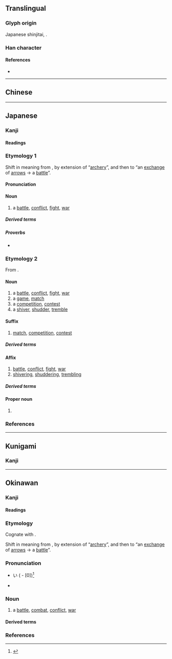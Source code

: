 {{also|戰|战}}
{{character info}}
==Translingual==
{{Han simplified forms|戰|戦|战}}

===Glyph origin===
Japanese shinjitai, {{Han simp|戰|f=單|t=単|nocap=1}}.

===Han character===
{{Han char|rn=62|rad=戈|as=09|sn=13|four=93450|canj=FJI|ids=⿰単戈}}

====References====
* {{Han ref|kx=0413.241|dkj=11631|dj=0756.230|hdz=21409.041|uh=6226}}

----

==Chinese==
{{zh-see|戰|v}}

----

==Japanese==
{{ja-kanji forms|戦|戰}}

===Kanji===
{{ja-kanji|grade=4|rs=戈08|kyu=戰}}

====Readings====
{{ja-readings
|goon=せん
|kanon=せん
|kun=いくさ-, たたか-う<たたか-ふ, たたか-い<たたか-ひ, おのの-き<をのの-き, おのの-く<をのの-く, そよ-ぎ, そよ-ぐ, そよ-がす, わなな-く
}}

===Etymology 1===
{{ja-kanjitab|いくさ|yomi=kun}}

Shift in meaning from {{m|ja|軍|tr=ikusa||[[soldier]], [[army]]}}, by extension of “[[archery]]”, and then to “an [[exchange]] of [[arrow]]s → a [[battle]]”.

====Pronunciation====
{{ja-pron|いくさ|yomi=kun|acc=3|acc2=0|acc_ref=DJR,SMK2,ZAJ|acc2_ref=DJR}}

====Noun====
{{ja-noun|いくさ}}

# {{lb|ja|archaic|sort=いくさ}} a [[battle]], [[conflict]], [[fight#Noun|fight]], [[war]]
#: {{synonyms|ja|合戦|tr=kassen|攻戦|tr2=kōsen|戦争|tr3=sensō|戦い|tr4=tatakai}}

=====Derived terms=====
{{col3-u|ja
|{{ja-r|歌 戦|うた いくさ}}
|{{ja-r|勝ち戦|かち-いくさ}}
|{{ja-r|竹釘 戦|たけくぎ いくさ}}
|{{ja-r|弔い戦|とむらい-いくさ}}
|{{ja-r|一 戦|ひと いくさ}}
|{{ja-r|負け戦|まけ-いくさ}}
|{{ja-r|私 戦|わたくし いくさ}}
}}

=====Proverbs=====
* {{ja-r|戦 を 見て 矢 を 矧ぐ|いくさ を みて や を はぐ|lit=[[fletch]]ing an [[arrow]] while [[see]]ing a [[battle]]}}

===Etymology 2===
{{ja-kanjitab|yomi=o|せん}}

From {{der|ja|ltc|sort=せん|-}} {{ltc-l|戰}}.

====Noun====
{{ja-noun|せん}}

# a [[battle]], [[conflict]], [[fight#Noun|fight]], [[war]]
# a [[game]], [[match]]
# a [[competition]], [[contest]]
# a [[shiver#Noun|shiver]], [[shudder]], [[tremble#Noun|tremble]]

====Suffix====
{{ja-pos|suffix|せん}}

# {{lb|ja|sort=せん|especially in|_|sports}} [[match]], [[competition]], [[contest]]

=====Derived terms=====
{{col3-u|ja
|{{ja-r|オープン戦|オープン-せん}}
|{{ja-r|延%長%戦|えん%ちょう%せん}}
|{{ja-r|局%所%戦|きょく%しょ%-せん}}
|{{ja-r|慶%早%戦|^けい-%^そう%-せん}}
|{{ja-r|劇%戦|げき%せん|rom=-}}, {{ja-r|激%戦|げき%せん}}
|{{ja-r|後%半%戦|こう%はん%-せん}}
|{{ja-r|交%流%戦|こう%りゅう%-せん}}
|{{ja-r|持%久%戦|じ%きゅう%-せん}}
|{{ja-r|終%盤%戦|しゅう%ばん%-せん|[[endgame]]}}
|{{ja-r|選%挙%戦|せん%きょ%-せん}}
|{{ja-r|前%半%戦|ぜん%はん%-せん}}
|{{ja-r|早%慶%-戦|^そう%-^けい%-せん}}
|{{ja-r|争%奪%戦|そう%だつ%せん}}
|{{ja-r|タイトル戦|タイトル-せん}}
|{{ja-r|打%撃%戦|だ%げき%-せん}}
|{{ja-r|投%手%戦|とう%しゅ%-せん}}
|{{ja-r|貧%打%戦|ひん%だ%-せん}}
|{{ja-r|凡%戦|ぼん%せん}}
|{{ja-r|乱%打%戦|らん%だ%-せん|[[slugfest]]}}
|{{ja-r|リーグ戦|リーグ-せん}}
|{{ja-r|決定戦|けっていせん}}
}}

====Affix====
{{ja-pos|affix|せん}}

# [[battle]], [[conflict]], [[fight#Noun|fight]], [[war]]
# [[shiver]]ing, [[shudder#Verb|shuddering]], [[tremble|trembling]]

=====Derived terms=====
{{col4-u|ja
|{{ja-r|戦%戦|せん%せん|rom=-}}, {{ja-r|戦%々|せん%せん}}
|{{ja-r|戦%意|せん%い|[[fighting]] [[spirit]]}}
|{{ja-r|戦%役|せん%えき}}
|{{ja-r|戦%禍|せん%か|war [[damage]]}}
|{{ja-r|戦%技|せん%ぎ}}
|{{ja-r|戦%記|せん%き|war [[chronicle]]}}
|{{ja-r|戦%況|せん%きょう|war [[situation]]}}
|{{ja-r|戦%勲|せん%くん}}
|{{ja-r|戦%訓|せん%くん}}
|{{ja-r|戦%鼓|せん%こ}}
|{{ja-r|戦%功|せん%こう}}
|{{ja-r|戦%国|せん%ごく}}
|{{ja-r|戦%債|せん%さい}}
|{{ja-r|戦%事|せん%じ}}
|{{ja-r|戦%士|せん%し|[[soldier]]}}
|{{ja-r|戦%車|せん%しゃ|[[tank]]}}
|{{ja-r|戦%術|せん%じゅつ|[[tactic]], [[tactics]]}}
|{{ja-r|戦%書|せん%しょ}}
|{{ja-r|戦%勝|せん%しょう|[[victory]], [[triumph]]}}
|{{ja-r|戦%場|せん%じょう|[[battlefield]]}}
|{{ja-r|戦%陣|せん%じん}}
|{{ja-r|戦%勢|せん%せい}}
|{{ja-r|戦%前|せん%ぜん|[[pre-war]]}}
|{{ja-r|戦%線|せん%せん|[[frontline]]}}
|{{ja-r|戦%争|せん%そう|[[war]]}}
|{{ja-r|戦%隊|せん%たい|[[military]] [[squadron]]}}
|{{ja-r|戦%闘|せん%とう|[[battle]], [[combat]]}}
|{{ja-r|戦%亡|せん%ぼう}}
|{{ja-r|戦%法|せん%ぽう|[[tactic]]}}
|{{ja-r|戦%袍|せん%ぽう}}
|{{ja-r|戦%没|せん%ぼつ|death in war}}
|{{ja-r|戦%友|せん%ゆう}}
|{{ja-r|戦%慄|せん%りつ|[[shudder]]}}
|{{ja-r|戦%略|せん%りゃく|[[strategy]]}}
|{{ja-r|一%戦|いっ%せん}}
|{{ja-r|鏖%戦|おう%せん}}
|{{ja-r|外%戦|がい%せん}}
|{{ja-r|海%戦|かい%せん}}
|{{ja-r|火%戦|か%せん}}
|{{ja-r|合%戦|かっ%せん}}
|{{ja-r|火%兵%戦|か%へい%せん}}
|{{ja-r|酣%戦|かん%せん}}
|{{ja-r|擬%戦|ぎ%せん}}
|{{ja-r|騎%戦|き%せん}}
|{{ja-r|休%戦|きゅう%せん|[[truce]]}}
|{{ja-r|空%戦|くう%せん}}
|{{ja-r|空%中%戦|くう%ちゅう%せん}}
|{{ja-r|継%戦|けい%せん}}
|{{ja-r|故%戦|こ%せん}}
|{{ja-r|合%戦|こう%せん}}
|{{ja-r|作%戦|さく%せん|[[military]] [[operation]]}}
|{{ja-r|死%戦|し%せん}}
|{{ja-r|私%戦|し%せん}}
|{{ja-r|守%戦|しゅ%せん}}
|{{ja-r|小%戦|しょう%せん}}
|{{ja-r|消%耗%戦|しょう%もう%せん}}
|{{ja-r|水%戦|すい%せん}}
|{{ja-r|正%戦|せい%せん}}
|{{ja-r|ゼロ戦|^ゼロせん}}
|{{ja-r|前%哨%戦|ぜん%しょう%せん}}
|{{ja-r|地%上%戦|ち%じょう%-せん}}
|{{ja-r|長%期%戦|ちょう%き%-せん}}
|{{ja-r|内%戦|ない%せん}}
|{{ja-r|難%戦|なん%せん}}
|{{ja-r|搏%戦|はく%せん}}
|{{ja-r|白%戦|はく%せん}}
|{{ja-r|白%兵%戦|はく%へい%せん}}
|{{ja-r|紛%戦|ふん%せん}}
|{{ja-r|防%衛%戦|ぼう%えい%-せん}}
|{{ja-r|立%体%戦|りっ%たい%-せん}}
|{{ja-r|零%戦|^れい%せん}}
}}

====Proper noun====
{{ja-pos|proper|せん}}

# {{surname|ja}}

===References===
<references/>

----

==Kunigami==

===Kanji===
{{head|xug|Han characters}}
{{ja-readings
|kun=[[ひくさー]] (<u>hikusā</u>, [[戦]]), [[たたﾟーか゚ん]] (<u>thatāka</u>n, [[戦ん]])
}}

----

==Okinawan==

===Kanji===
{{ryu-kanji|rs=戈08|kyu=戰}}

====Readings====
{{ryu-readings
|kun=いくさ-, たたか-ゆん
}}

===Etymology===
{{ryu-kanjitab|いくさ|yomi=k}}
Cognate with {{cog|ja|戦|tr=ikusa}}.

Shift in meaning from {{m|ryu|軍|tr=ikusa||[[soldier]], [[army]]}}, by extension of “[[archery]]”, and then to “an [[exchange]] of [[arrow]]s → a [[battle]]”.

===Pronunciation===
* {{a|{{ll|ja|首里|Shuri}}-{{ll|ja|那覇|Naha}}}} い{{ja-accent/high|くさ}} {{monospace|[ìkúsá]}} ({{ll|ja|平板型|Heiban}} - [0])<ref>{{R:Shuri-Naha Dialect Dictionary|イクサ|01133}}</ref>
* {{IPA|ryu|[ʔikusa]|sort=いくさ}}

===Noun===
{{ryu-noun|kyu=戰|いくさ}}

# a [[battle]], [[combat]], [[conflict]], [[war]]

====Derived terms====
{{col3-u|ryu
|{{m|ryu|戦後|tr=ikusaatu||[[postwar]], [[after]] the [[war]]; ''especially'', after [[World War II]]}}
|{{m|ryu|戦道具|tr=ikusa dōgu||[[instrument]] of [[war]], [[tool]] of war}}
|{{m|ryu|戦世|tr=ikusayū||[[war-torn]] [[era]]}}
|{{m|ryu|勝ち戦|tr=kachi-ikusa||[[victory]]}}
|{{m|ryu|負き戦|tr=maki-ikusa||[[defeat]]}}
}}

===References===
<references/>

{{c|ryu|War|sort=いくさ}}
